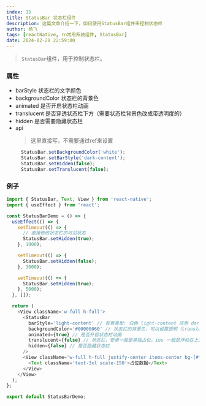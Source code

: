 ```yaml
---
index: 15
title: StatusBar 状态栏组件
description: 这篇文章介绍一下，如何使用StatusBar组件来控制状态栏
author: 杨飞
tags: [reactNative, rn常用系统组件, StatusBar]
date: 2024-02-28 22:59:00
---
```


> `StatusBar`组件，用于控制状态栏。

### 属性

- barStyle 状态栏的文字颜色
- backgroundColor 状态栏的背景色
- animated 是否开启状态栏动画
- translucent 是否穿透状态栏下方（需要状态栏背景色改成带透明度的）
- hidden 是否需要隐藏状态栏
- api
  > 这里直接写，不需要通过ref来设置
  ```javascript
    StatusBar.setBackgroundColor('white');
    StatusBar.setBarStyle('dark-content');
    StatusBar.setHidden(false);
    StatusBar.setTranslucent(false);
  ```

### 例子

```javascript
import { StatusBar, Text, View } from 'react-native';
import { useEffect } from 'react';

const StatusBarDemo = () => {
  useEffect(() => {
    setTimeout(() => {
      // 直接修改状态栏的可见状态
      StatusBar.setHidden(true);
    }, 1000);

    setTimeout(() => {
      StatusBar.setHidden(false);
    }, 3000);

    setTimeout(() => {
      StatusBar.setHidden(true);
    }, 5000);
  }, []);

  return (
    <View className='w-full h-full'>
      <StatusBar
        barStyle='light-content' // 背景类型: 白色 light-content 灰色 dark-content
        backgroundColor='#00000060' // 状态栏的背景色，可以设置透明（translucent为 true 的时候设置透明）
        animated={true} // 是否开启状态栏动画
        translucent={false} // 状态栏，安卓一般是单独占位，ios 一般是浮动在上方。这里可以统一设置
        hidden={false} // 是否隐藏状态栏
      />
      <View className='w-full h-full justify-center items-center bg-[#ff990080]'>
        <Text className='text-3xl scale-150'>占位数据</Text>
      </View>
    </View>
  );
};

export default StatusBarDemo;
```
